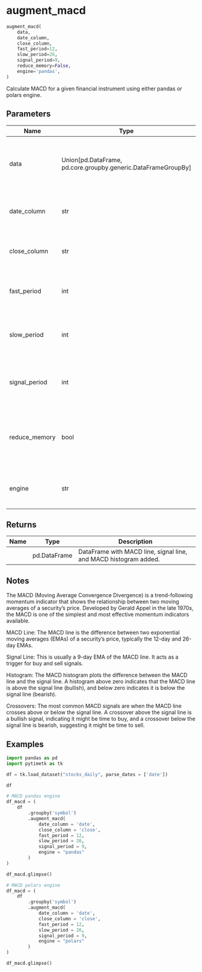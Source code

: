 # augment_macd { #pytimetk.augment_macd }

```python
augment_macd(
    data,
    date_column,
    close_column,
    fast_period=12,
    slow_period=26,
    signal_period=9,
    reduce_memory=False,
    engine='pandas',
)
```

Calculate MACD for a given financial instrument using either pandas or polars engine.

## Parameters {.doc-section .doc-section-parameters}

| Name          | Type                                                            | Description                                                                   | Default    |
|---------------|-----------------------------------------------------------------|-------------------------------------------------------------------------------|------------|
| data          | Union\[pd.DataFrame, pd.core.groupby.generic.DataFrameGroupBy\] | Pandas DataFrame or GroupBy object containing financial data.                 | _required_ |
| date_column   | str                                                             | Name of the column containing date information.                               | _required_ |
| close_column  | str                                                             | Name of the column containing closing price data.                             | _required_ |
| fast_period   | int                                                             | Number of periods for the fast EMA in MACD calculation.                       | `12`       |
| slow_period   | int                                                             | Number of periods for the slow EMA in MACD calculation.                       | `26`       |
| signal_period | int                                                             | Number of periods for the signal line EMA in MACD calculation.                | `9`        |
| reduce_memory | bool                                                            | Whether to reduce memory usage of the data before performing the calculation. | `False`    |
| engine        | str                                                             | Computation engine to use ('pandas' or 'polars').                             | `'pandas'` |

## Returns {.doc-section .doc-section-returns}

| Name   | Type         | Description                                                      |
|--------|--------------|------------------------------------------------------------------|
|        | pd.DataFrame | DataFrame with MACD line, signal line, and MACD histogram added. |

## Notes {.doc-section .doc-section-notes}

The MACD (Moving Average Convergence Divergence) is a
trend-following momentum indicator that shows the relationship
between two moving averages of a security’s price. Developed by
Gerald Appel in the late 1970s, the MACD is one of the simplest
and most effective momentum indicators available.

MACD Line: The MACD line is the difference between two
exponential moving averages (EMAs) of a security’s price,
typically the 12-day and 26-day EMAs.

Signal Line: This is usually a 9-day EMA of the MACD line. It
acts as a trigger for buy and sell signals.

Histogram: The MACD histogram plots the difference between the
MACD line and the signal line. A histogram above zero indicates
that the MACD line is above the signal line (bullish), and
below zero indicates it is below the signal line (bearish).

Crossovers: The most common MACD signals are when the MACD line
crosses above or below the signal line. A crossover above the
signal line is a bullish signal, indicating it might be time to
buy, and a crossover below the signal line is bearish,
suggesting it might be time to sell.

## Examples {.doc-section .doc-section-examples}

``` python
import pandas as pd
import pytimetk as tk

df = tk.load_dataset("stocks_daily", parse_dates = ['date'])

df
```

``` python
# MACD pandas engine
df_macd = (
    df
        .groupby('symbol')
        .augment_macd(
            date_column = 'date',
            close_column = 'close',
            fast_period = 12,
            slow_period = 26,
            signal_period = 9,
            engine = "pandas"
        )
)

df_macd.glimpse()
```

``` python
# MACD polars engine
df_macd = (
    df
        .groupby('symbol')
        .augment_macd(
            date_column = 'date',
            close_column = 'close',
            fast_period = 12,
            slow_period = 26,
            signal_period = 9,
            engine = "polars"
        )
)

df_macd.glimpse()
```